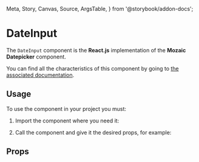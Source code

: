   Meta,
  Story,
  Canvas,
  Source,
  ArgsTable,
} from '@storybook/addon-docs';

<Meta title="Components/DateInput" component={DateInput} />

# DateInput

The `DateInput` component is the **React.js** implementation of the **Mozaic Datepicker** component.

You can find all the characteristics of this component by going to [the associated documentation](https://mozaic.adeo.cloud/Components/Form/Datepicker/).

## Usage

To use the component in your project you must:

1. Import the component where you need it:

<Source
  language="javascript"
  code="import { DateInput } from 'bigfish-wms--mozaic-react';"
/>

2. Call the component and give it the desired props, for example:

<Canvas withSource="open">
  <Story id="dateinput--controls" />
</Canvas>

## Props

<ArgsTable of={DateInput} />

